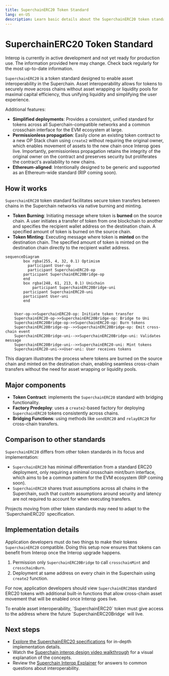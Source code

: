 ```yaml
---
title: SuperchainERC20 Token Standard
lang: en-US
description: Learn basic details about the SuperchainERC20 token standard.
---
```



# SuperchainERC20 Token Standard

<Callout>
  Interop is currently in active development and not yet ready for production use. The information provided here may change. Check back regularly for the most up-to-date information.
</Callout>

`SuperchainERC20` is a token standard designed to enable asset interoperability in the Superchain.
Asset interoperability allows for tokens to securely move across chains without asset wrapping or liquidity pools for maximal capital efficiency, thus unifying liquidity and simplifying the user experience.

Additional features:

*   **Simplified deployments**: Provides a consistent, unified standard for tokens across all Superchain-compatible networks and a common crosschain interface for the EVM ecosystem at large.
*   **Permissionless propagation**: Easily clone an existing token contract to a new OP Stack chain using `create2` without requiring the original owner, which enables movement of assets to the new chain once Interop goes live. Importantly, permissionless propagation retains the integrity of the original owner on the contract and preserves security but proliferates the contract's availability to new chains.
*   **Ethereum-aligned**: Intentionally designed to be generic and supported as an Ethereum-wide standard (RIP coming soon).

## How it works

`SuperchainERC20` token standard facilitates secure token transfers between chains in the Superchain networks via native burning and minting.

*   **Token Burning**: Initiating message where token is **burned** on the source chain. A user initiates a transfer of token from one blockchain to another and specifies the recipient wallet address on the destination chain. A specified amount of token is burned on the source chain.
*   **Token Minting**: Executing message where token is **minted** on the destination chain. The specified amount of token is minted on the destination chain directly to the recipient wallet address.

```mermaid
sequenceDiagram
		box rgba(255, 4, 32, 0.1) Optimism
		  participant User-op
		  participant SuperchainERC20-op
	    participant SuperchainERC20Bridge-op
		end
		box rgba(248, 61, 213, 0.1) Unichain
			participant SuperchainERC20Bridge-uni
	    participant SuperchainERC20-uni
	    participant User-uni
		end
  
    
    User-op->>SuperchainERC20-op: Initiate token transfer
    SuperchainERC20-op->>SuperchainERC20Bridge-op: Bridge to Uni
    SuperchainERC20Bridge-op->>SuperchainERC20-op: Burn tokens
    SuperchainERC20Bridge-op-->>SuperchainERC20Bridge-op: Emit cross-chain event
    SuperchainERC20Bridge-uni-->>SuperchainERC20Bridge-uni: Validates message
    SuperchainERC20Bridge-uni-->>SuperchainERC20-uni: Mint tokens
    SuperchainERC20-uni->>User-uni: User receives tokens
```

This diagram illustrates the process where tokens are burned on the source chain and minted on the destination chain, enabling seamless cross-chain transfers without the need for asset wrapping or liquidity pools.

## Major components

*   **Token Contract**: implements the `SuperchainERC20` standard with bridging functionality.
*   **Factory Predeploy**: uses a `create2`-based factory for deploying `SuperchainERC20` tokens consistently across chains.
*   **Bridging Functions**: using methods like `sendERC20` and `relayERC20` for cross-chain transfers.

## Comparison to other standards

`SuperchainERC20` differs from other token standards in its focus and implementation:

*   `SuperchainERC20` has minimal differentiation from a standard ERC20 deployment, only requiring a minimal crosschain mint/burn interface, which aims to be a common pattern for the EVM ecosystem (RIP coming soon).
*   `SuperchainERC20` shares trust assumptions across all chains in the Superchain, such that custom assumptions around security and latency are not required to account for when executing transfers.

<Callout type="info">
  Projects moving from other token standards may need to adapt to the `SuperchainERC20` specification.
</Callout>

## Implementation details

Application developers must do two things to make their tokens `SuperchainERC20` compatible. Doing this setup now ensures that tokens can benefit from Interop once the Interop upgrade happens.

1.  Permission only `SuperchainERC20Bridge` to call `crosschainMint` and `crosschainBurn`.
2.  Deployment at same address on every chain in the Superchain using `create2` function.

For now, application developers should view `SuperchainERC20`as standard ERC20 tokens with additional built-in functions that allow cross-chain asset movement that will be enabled once Interop goes live.

<Callout type="warning">
  To enable asset interoperability, `SuperchainERC20` token must give access to the address where the future `SuperchainERC20Bridge` will live.
</Callout>

## Next steps

*   [Explore the SuperchainERC20 specifications](https://specs.optimism.io/interop/token-bridging.html) for in-depth implementation details.
*   Watch the [Superchain interop design video walkthrough](https://www.youtube.com/watch?v=FKc5RgjtGes) for a visual explanation of the concepts.
*   Review the [Superchain Interop Explainer](explainer) for answers to common questions about interoperability.
